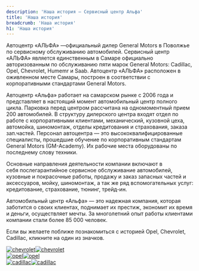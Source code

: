 ```yaml
---
description: 'Наша история — Сервисный центр Альфа'
title: 'Наша история'
breadcrumb: 'Наша история'
h1: 'Наша история'
---
```

<p>
	 Автоцентр «АЛЬФА» —официальный дилер General Motors в Поволжье по сервисному обслуживанию автомобилей. Сервисный центр «АЛЬФА» является единственным в Самаре официально авторизованным по обслуживанию пяти марок General Motors: Cadillac, Opel, Chevrolet, Humemr и Saab. Автоцентр «АЛЬФА» расположен в оживленном месте Самары, построен в соответствии с корпоративными стандартами General Motors.
</p>
<p>
	 Автоцентр «Альфа» работает на самарском рынке с 2006 года и представляет в настоящий момент автомобильный центр полного цикла. Парковка перед центром рассчитана на одномоментный прием 200 автомобилей. В структуру дилерского центра входят отдел по работе с корпоративными клиентами, механический, кузовной цеха, автомойка, шиномонтаж, отделы кредитования и страхования, заказа зап.частей. Персонал автоцентра — это высококвалифицирован​ные специалисты, прошедшие обучение по корпоративным стандартам General Motors (GM-Academy). Их рабочие места оборудованы по последнему слову техники.
</p>
<p>
	 Основные направления деятельности компании включают в себя&nbsp;послегарантийное сервисное обслуживание автомобилей, кузовные и покрасочные работы, продажу и заказ запасных частей и аксессуаров, мойку, шиномонтаж, а так же ряд вспомогательных услуг: кредитование, страхование, тюнинг, трейд-ин.
</p>
<p>
	 Автомобильный центр «Альфа» — это надежная компания, которая заботится о своих клиентах, поднимает их престиж, экономит их время и деньги, осуществляет мечты. За многолетний опыт работы клиентами компании стали более 85 000 человек.
</p>
<p>
	 Если вы желаете поближе познакомиться с историей Opel, Chevrolet, Cadillac, кликните на один из значков.
</p>
<div class="flat-client">
	<div class="container">
		<div class="flat-spacer clearfix" data-desktop="50" data-mobile="50" data-smobile="50">
		</div>
		<div class="flat-carousel-not-numb" data-auto="false" data-column="3" data-column2="3" data-column3="2" data-gap="" data-dots="false" data-nav="false" data-loop="true">
			<div class="client carousel-service owl-carousel owl-theme owl-loaded">
				<div class="client-item">
 <a href="/about/our_history/history_of_the_chevrolet_brand/"><img alt="chevrolet" src="/local/templates/alpha/images/logo-partners/chevrolet.png" /><img alt="chevrolet" src="/local/templates/alpha/images/logo-partners/chevrolet-hover.png" /></a>
				</div>
				<div class="client-item">
 <a href="/about/our_history/the-history-of-the-brand-opel"><img alt="opel" src="/local/templates/alpha/images/logo-partners/opel.png" /><img alt="opel" src="/local/templates/alpha/images/logo-partners/opel-hover.png" /></a>
				</div>
				<div class="client-item">
 <a href="/about/our_history/history-of-cadillac-brand/"><img alt="cadillac" src="/local/templates/alpha/images/logo-partners/cadillac.png" /><img alt="cadillac" src="/local/templates/alpha/images/logo-partners/cadillac-hover.png" /></a>
				</div>
			</div>
		</div>
		<div class="flat-spacer clearfix" data-desktop="126" data-mobile="60" data-smobile="60">
		</div>
	</div>
</div>